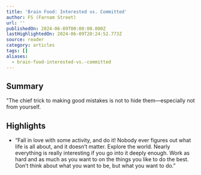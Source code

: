 ```yaml
---
title: 'Brain Food: Interested vs. Committed'
author: FS (Farnam Street)
url: ''
publishedOn: 2024-06-09T00:00:00.000Z
lastHighlightedOn: 2024-06-09T20:24:52.773Z
source: reader
category: articles
tags: []
aliases:
  - brain-food-interested-vs.-committed
---
```

## Summary

"The chief trick to making good mistakes is not to hide them—especially not from yourself.

## Highlights
- “Fall in love with some activity, and do it! Nobody ever figures out what life is all about, and it doesn’t matter. Explore the world. Nearly everything is really interesting if you go into it deeply enough. Work as hard and as much as you want to on the things you like to do the best. Don’t think about what you want to be, but what you want to do.”

